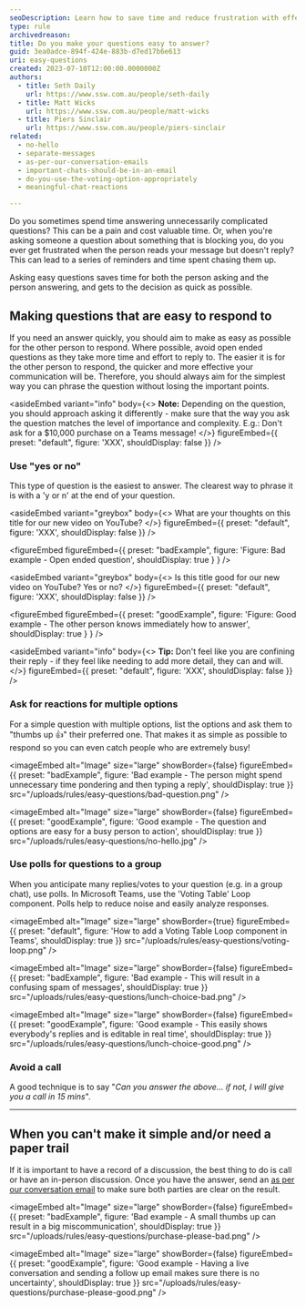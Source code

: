 ```yaml
---
seoDescription: Learn how to save time and reduce frustration with effective question-asking techniques. Discover why simple, clear questions lead to faster decisions and better communication.
type: rule
archivedreason:
title: Do you make your questions easy to answer?
guid: 3ea0adce-894f-424e-883b-d7ed17b6e613
uri: easy-questions
created: 2023-07-10T12:00:00.0000000Z
authors:
  - title: Seth Daily
    url: https://www.ssw.com.au/people/seth-daily
  - title: Matt Wicks
    url: https://www.ssw.com.au/people/matt-wicks
  - title: Piers Sinclair
    url: https://www.ssw.com.au/people/piers-sinclair
related:
  - no-hello
  - separate-messages
  - as-per-our-conversation-emails
  - important-chats-should-be-in-an-email
  - do-you-use-the-voting-option-appropriately
  - meaningful-chat-reactions

---
```


Do you sometimes spend time answering unnecessarily complicated questions? This can be a pain and cost valuable time. Or, when you're asking someone a question about something that is blocking you, do you ever get frustrated when the person reads your message but doesn't reply? This can lead to a series of reminders and time spent chasing them up.

Asking easy questions saves time for both the person asking and the person answering, and gets to the decision as quick as possible.
## Making questions that are easy to respond to

If you need an answer quickly, you should aim to make as easy as possible for the other person to respond. Where possible, avoid open ended questions as they take more time and effort to reply to. The easier it is for the other person to respond, the quicker and more effective your communication will be. Therefore, you should always aim for the simplest way you can phrase the question without losing the important points.

<asideEmbed
  variant="info"
  body={<>
    **Note:** Depending on the question, you should approach asking it differently - make sure that the way you ask the question matches the level of importance and complexity. E.g.: Don't ask for a $10,000 purchase on a Teams message!
  </>}
  figureEmbed={{
    preset: "default",
    figure: 'XXX',
    shouldDisplay: false
  }}
/>

### Use "yes or no"

This type of question is the easiest to answer. The clearest way to phrase it is with a 'y or n' at the end of your question.

<asideEmbed
  variant="greybox"
  body={<>
    What are your thoughts on this title for our new video on YouTube?
  </>}
  figureEmbed={{
    preset: "default",
    figure: 'XXX',
    shouldDisplay: false
  }}
/>

<figureEmbed figureEmbed={{
  preset: "badExample",
  figure: 'Figure: Bad example - Open ended question',
  shouldDisplay: true
} } />


<asideEmbed
  variant="greybox"
  body={<>
    Is this title good for our new video on YouTube? Yes or no?
  </>}
  figureEmbed={{
    preset: "default",
    figure: 'XXX',
    shouldDisplay: false
  }}
/>

<figureEmbed figureEmbed={{
  preset: "goodExample",
  figure: 'Figure: Good example - The other person knows immediately how to answer',
  shouldDisplay: true
} } />


<asideEmbed
  variant="info"
  body={<>
    **Tip:** Don't feel like you are confining their reply - if they feel like needing to add more detail, they can and will.
  </>}
  figureEmbed={{
    preset: "default",
    figure: 'XXX',
    shouldDisplay: false
  }}
/>

### Ask for reactions for multiple options

For a simple question with multiple options, list the options and ask them to "thumbs up 👍" their preferred one. That makes it as simple as possible to respond so you can even catch people who are extremely busy!

<imageEmbed
  alt="Image"
  size="large"
  showBorder={false}
  figureEmbed={{
    preset: "badExample",
    figure: 'Bad example - The person might spend unnecessary time pondering and then typing a reply',
    shouldDisplay: true
  }}
  src="/uploads/rules/easy-questions/bad-question.png"
/>

<imageEmbed
  alt="Image"
  size="large"
  showBorder={false}
  figureEmbed={{
    preset: "goodExample",
    figure: 'Good example - The question and options are easy for a busy person to action',
    shouldDisplay: true
  }}
  src="/uploads/rules/easy-questions/no-hello.jpg"
/>

### Use polls for questions to a group

When you anticipate many replies/votes to your question (e.g. in a group chat), use polls. In Microsoft Teams, use the 'Voting Table' Loop component. Polls help to reduce noise and easily analyze responses.

<imageEmbed
  alt="Image"
  size="large"
  showBorder={true}
  figureEmbed={{
    preset: "default",
    figure: 'How to add a Voting Table Loop component in Teams',
    shouldDisplay: true
  }}
  src="/uploads/rules/easy-questions/voting-loop.png"
/>

<imageEmbed
  alt="Image"
  size="large"
  showBorder={false}
  figureEmbed={{
    preset: "badExample",
    figure: 'Bad example - This will result in a confusing spam of messages',
    shouldDisplay: true
  }}
  src="/uploads/rules/easy-questions/lunch-choice-bad.png"
/>

<imageEmbed
  alt="Image"
  size="large"
  showBorder={false}
  figureEmbed={{
    preset: "goodExample",
    figure: 'Good example - This easily shows everybody\'s replies and is editable in real time',
    shouldDisplay: true
  }}
  src="/uploads/rules/easy-questions/lunch-choice-good.png"
/>

### Avoid a call

A good technique is to say "_Can you answer the above... if not, I will give you a call in 15 mins_".

---

## When you can't make it simple and/or need a paper trail

If it is important to have a record of a discussion, the best thing to do is call or have an in-person discussion. Once you have the answer, send an [as per our conversation email](/as-per-our-conversation-emails/) to make sure both parties are clear on the result.

<imageEmbed
  alt="Image"
  size="large"
  showBorder={false}
  figureEmbed={{
    preset: "badExample",
    figure: 'Bad example - A small thumbs up can result in a big miscommunication',
    shouldDisplay: true
  }}
  src="/uploads/rules/easy-questions/purchase-please-bad.png"
/>

<imageEmbed
  alt="Image"
  size="large"
  showBorder={false}
  figureEmbed={{
    preset: "goodExample",
    figure: 'Good example - Having a live conversation and sending a follow up email makes sure there is no uncertainty',
    shouldDisplay: true
  }}
  src="/uploads/rules/easy-questions/purchase-please-good.png"
/>